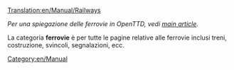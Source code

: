 [[Translation:en/Manual/Railways]]


''Per una spiegazione delle ferrovie in OpenTTD, vedi [[en/Manual/Railways|main article]].''

La categoria '''ferrovie''' è per tutte le pagine relative alle ferrovie inclusi treni, costruzione, svincoli, segnalazioni, ecc.

[[Category:en/Manual]]